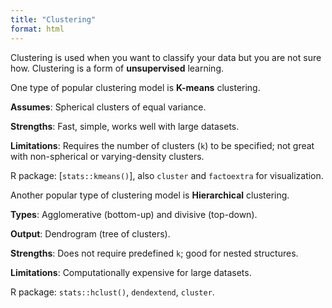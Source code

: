 ```yaml
---
title: "Clustering"
format: html
---
```


Clustering is used when you want to classify your data but you are not sure how. Clustering is a form of **unsupervised** learning.

One type of popular clustering model is **K-means** clustering.

**Assumes**: Spherical clusters of equal variance.

**Strengths**: Fast, simple, works well with large datasets.

**Limitations**: Requires the number of clusters (`k`) to be specified; not great with non-spherical or varying-density clusters.

R package: \[`stats::kmeans()`\], also `cluster` and `factoextra` for visualization.

Another popular type of clustering model is **Hierarchical** clustering.

**Types**: Agglomerative (bottom-up) and divisive (top-down).

**Output**: Dendrogram (tree of clusters).

**Strengths**: Does not require predefined `k`; good for nested structures.

**Limitations**: Computationally expensive for large datasets.

R package: `stats::hclust()`, `dendextend`, `cluster`.

